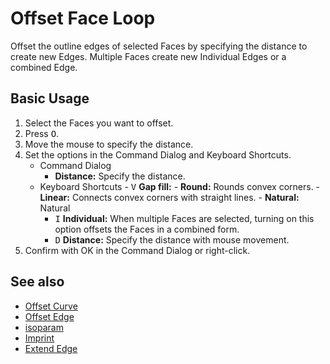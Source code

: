 
# Offset Face Loop

<Reference shortcut="O" command="Offset Face Loop" button="Right of Command Bar"  buttonIcon="button-offset-curve"/>

Offset the outline edges of selected Faces by specifying the distance to create new Edges. Multiple Faces create new Individual Edges or a combined Edge.

## Basic Usage

1. Select the Faces you want to offset.
2. Press <kbd>O</kbd>.
3. Move the mouse to specify the distance.
4. Set the options in the Command Dialog and Keyboard Shortcuts.
   - <Kst>Command Dialog</Kst>
      - **Distance:** Specify the distance.
   - <Kst>Keyboard Shortcuts</Kst>
         - <kbd>V</kbd> **Gap fill:**
         - **Round:** Rounds convex corners.
         - **Linear:** Connects convex corners with straight lines.
         - **Natural:** Natural
      - <kbd>I</kbd> **Individual:** When multiple Faces are selected, turning on this option offsets the Faces in a combined form.
      - <kbd>D</kbd> **Distance:** Specify the distance with mouse movement.
5. Confirm with OK in the Command Dialog or right-click.

<VideoPlayer fileName="offset-face-loop"/>

## See also
- [Offset Curve](offset-curve)
- [Offset Edge](offset-edge)
- [isoparam](isoparam)
- [Imprint](imprint)
- [Extend Edge](extend-edge)